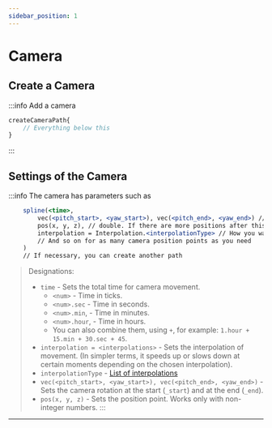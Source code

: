 ```yaml
---
sidebar_position: 1
---
```


# Camera

## Create a Camera

:::info Add a camera
```jsx
createCameraPath{
    // Everything below this
}

```
:::

## Settings of the Camera

:::info The camera has parameters such as
```jsx
    spline(<time>,
        vec(<pitch_start>, <yaw_start>), vec(<pitch_end>, <yaw_end>) // Camera rotation from Start to End of the path
        pos(x, y, z), // double. If there are more positions after this, put "," at the end of this line
        interpolation = Interpolation.<interpolationType> // How you want to smooth camera movement. If you don't specify interpolation, LINEAR will be applied by default
        // And so on for as many camera position points as you need
    )
    // If necessary, you can create another path
```
> Designations:
> - `time` - Sets the total time for camera movement.
>   - `<num>` - Time in ticks.
>   - `<num>.sec` - Time in seconds.
>   - `<num>.min`, - Time in minutes.
>   - `<num>.hour`, - Time in hours.
>   - You can also combine them, using `+`, for example: `1.hour + 15.min + 30.sec + 45`.
> - `interpolation = <interpolations>` - Sets the interpolation of movement. (In simpler terms, it speeds up or slows down at certain moments depending on the chosen interpolation).
>  - `interpolationType` - [List of interpolations](../Tools/interpolations)
> - `vec(<pitch_start>, <yaw_start>), vec(<pitch_end>, <yaw_end>)` - Sets the camera rotation at the start (`_start`) and at the end (`_end`).
> - `pos(x, y, z)`  - Sets the position point. Works only with non-integer numbers.
:::

---